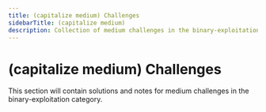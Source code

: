 ```yaml
---
title: (capitalize medium) Challenges
sidebarTitle: (capitalize medium)
description: Collection of medium challenges in the binary-exploitation category.
---
```

# (capitalize medium) Challenges

This section will contain solutions and notes for medium challenges in the binary-exploitation category.
